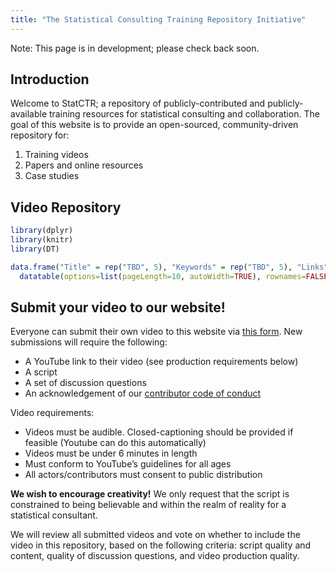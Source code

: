 ```yaml
---
title: "The Statistical Consulting Training Repository Initiative"
---
```


Note: This page is in development; please check back soon. 

## Introduction

Welcome to StatCTR; a repository of publicly-contributed and publicly-available training resources for statistical consulting and collaboration. The goal of this website is to provide an open-sourced, community-driven repository for: 

1. Training videos
2. Papers and online resources
3. Case studies

## Video Repository

```r
library(dplyr)
library(knitr)
library(DT)

data.frame("Title" = rep("TBD", 5), "Keywords" = rep("TBD", 5), "Links" = rep("video; script; questions", 5)) %>% 
  datatable(options=list(pageLength=10, autoWidth=TRUE), rownames=FALSE)
```

## Submit your video to our website!

Everyone can submit their own video to this website via [this form](https://forms.gle/njjVuehXaDEALg4NA). 
New submissions will require the following: 

- A YouTube link to their video (see production requirements below)
- A script
- A set of discussion questions
- An acknowledgement of our [contributor code of conduct](codeofconduct.qmd)

Video requirements: 

- Videos must be audible. Closed-captioning should be provided if feasible (Youtube can do this automatically)
- Videos must be under 6 minutes in length
- Must conform to YouTube's guidelines for all ages
- All actors/contributors must consent to public distribution 

**We wish to encourage creativity!** We only request that the script is constrained to being believable and within the realm of reality for a statistical consultant. 

We will review all submitted videos and vote on whether to include the video in this repository, based on the following criteria: script quality and content, quality of discussion questions, and video production quality. 